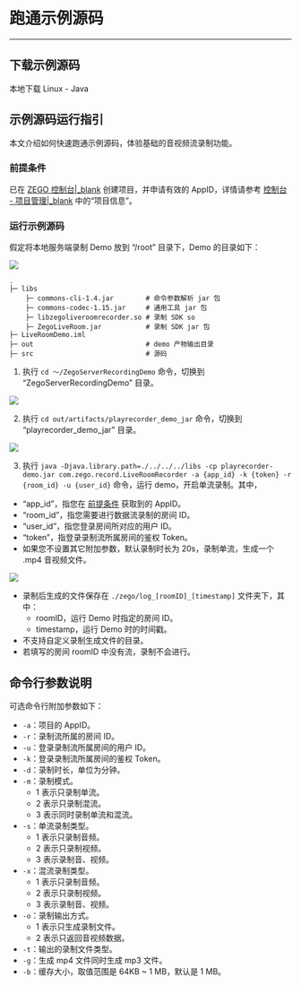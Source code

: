 # 跑通示例源码
---
## 下载示例源码

<Card title="示例源码" href="https://storage.zego.im/downloads/ServerRecorder/ZegoServerRecordingDemo-Java.zip" target="_blank">
本地下载 Linux - Java 
</Card>

## 示例源码运行指引

本文介绍如何快速跑通示例源码，体验基础的音视频流录制功能。

### 前提条件

已在 [ZEGO 控制台\|_blank](https://console.zego.im) 创建项目，并申请有效的 AppID，详情请参考 [控制台 - 项目管理\|_blank](#12107) 中的“项目信息”。

### 运行示例源码

假定将本地服务端录制 Demo 放到  “/root” 目录下，Demo 的目录如下：

<Frame width="512" height="auto" caption=""><img src="https://storage.zego.im/sdk-doc/Pics/Linux/ServerRecording/Java/4.jpeg" /></Frame>

```tree
.
├─ libs
    ├─ commons-cli-1.4.jar        # 命令参数解析 jar 包
    ├─ commons-codec-1.15.jar     # 通用工具 jar 包
    ├─ libzegoliveroomrecorder.so # 录制 SDK so
    ├─ ZegoLiveRoom.jar           # 录制 SDK jar 包
├─ LiveRoomDemo.iml
├─ out                            # demo 产物输出目录
├─ src                            # 源码
```

1. 执行 `cd ～/ZegoServerRecordingDemo` 命令，切换到 “ZegoServerRecordingDemo” 目录。

<Frame width="512" height="auto" caption="">
  <img src="https://storage.zego.im/sdk-doc/Pics/Linux/ServerRecording/use_step1.jpg" />
</Frame>

2. 执行 `cd out/artifacts/playrecorder_demo_jar` 命令，切换到 “playrecorder_demo_jar” 目录。

<Frame width="512" height="auto" caption="">
  <img src="https://doc.oa.zego.im/Pics/Linux/ServerRecording/Java/2.jpeg" />
</Frame>

3. 执行 `java -Djava.library.path=./../../../libs -cp playrecorder-demo.jar com.zego.record.LiveRoomRecorder -a {app_id} -k {token} -r {room_id} -u {user_id}` 命令，运行 demo，开启单流录制。其中，

- “app_id”，指您在 [前提条件](19015#1_1) 获取到的 AppID。
- “room_id”，指您需要进行数据流录制的房间 ID。
- “user_id”，指您登录房间所对应的用户 ID。
- “token”，指登录录制流所属房间的鉴权 Token。
- 如果您不设置其它附加参数，默认录制时长为 20s，录制单流，生成一个 .mp4 音视频文件。 

<Frame width="512" height="auto" caption="">
  <img src="https://doc.oa.zego.im/Pics/Linux/ServerRecording/Java/3.jpeg" />
</Frame>

<Warning title="Warning">

- 录制后生成的文件保存在 `./zego/log_[roomID]_[timestamp]` 文件夹下，其中：
    - roomID，运行 Demo 时指定的房间 ID。
    - timestamp，运行 Demo 时的时间戳。
- 不支持自定义录制生成文件的目录。
- 若填写的房间 roomID 中没有流，录制不会进行。  
</Warning>

## 命令行参数说明

可选命令行附加参数如下：

- `-a`：项目的 AppID。
- `-r`：录制流所属的房间 ID。
- `-u`：登录录制流所属房间的用户 ID。
- `-k`：登录录制流所属房间的鉴权 Token。
- `-d`：录制时长，单位为分钟。
- `-m`：录制模式。
    - 1 表示只录制单流。
    - 2 表示只录制混流。
    - 3 表示同时录制单流和混流。
- `-s`：单流录制类型。
    - 1 表示只录制音频。
    - 2 表示只录制视频。
    - 3 表示录制音、视频。
- `-x`：混流录制类型。
    - 1 表示只录制音频。
    - 2 表示只录制视频。
    - 3 表示录制音、视频。
- `-o`：录制输出方式。
    - 1 表示只生成录制文件。
    - 2 表示只返回音视频数据。
- `-t`：输出的录制文件类型。
- `-g`：生成 mp4 文件同时生成 mp3 文件。
- `-b`：缓存大小，取值范围是 64KB ~ 1 MB，默认是 1 MB。
